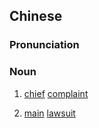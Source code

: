 {{also|主诉}}
==Chinese==
{{zh-forms|s=主诉}}

===Pronunciation===
{{zh-pron
|m=zhǔsù
|c=zyu2 sou3
|cat=n
}}

===Noun===
{{zh-noun}}

# {{lb|zh|medicine}} [[chief]] [[complaint]]
# {{lb|zh|legal}} [[main]] [[lawsuit]]